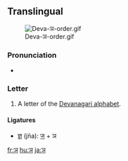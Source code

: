 ==Translingual==
[[File:Deva-ञ-order.gif|thumb]]

===Pronunciation===
* {{IPA|/ɲə/|lang=mul}} {{i|may vary by language}}

===Letter===
{{mul-deva|ña}}

# A letter of the [[Devanagari alphabet]].

====Ligatures====
{{rfc-header|Ligatures|lang=mul}}
* [[ज्ञ]] (jña): [[ज]] + ञ

[[fr:ञ]]
[[hu:ञ]]
[[ja:ञ]]